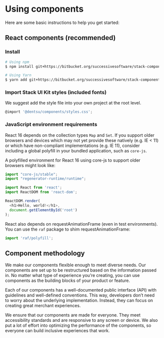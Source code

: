 
<Meta title="Get started/Using components" />

# Using components

Here are some basic instructions to help you get started:

## React components (recommended)

### Install

```bash
# Using npm
$ npm install git+https://bitbucket.org/successivesoftware/stack-component-library.git

# Using Yarn
$ yarn add git+https://bitbucket.org/successivesoftware/stack-component-library.git
```

### Import Stack UI Kit styles (included fonts)

We suggest add the style file into your own project at the root level.

```js
@import '@dentsu/components/styles.css';
```

### JavaScript environment requirements

React 16 depends on the collection types `Map` and `Set`. If you support older browsers and devices which may not yet provide these natively (e.g. IE < 11) or which have non-compliant implementations (e.g. IE 11), consider including a global polyfill in your bundled application, such as `core-js`.

A polyfilled environment for React 16 using core-js to support older browsers might look like:

```js
import "core-js/stable";
import "regenerator-runtime/runtime";

import React from 'react';
import ReactDOM from 'react-dom';

ReactDOM.render(
  <h1>Hello, world!</h1>,
  document.getElementById('root')
);
```

React also depends on requestAnimationFrame (even in test environments). You can use the `raf` package to shim requestAnimationFrame:

```jsx
import 'raf/polyfill';
```

## Component methodology

We make our components flexible enough to meet diverse needs. Our components are set up to be restructured based on the information passed in. No matter what type of experience you’re creating, you can use components as the building blocks of your product or feature.

Each of our components has a well-documented public interface (API) with guidelines and well-defined conventions. This way, developers don’t need to worry about the underlying implementation. Instead, they can focus on creating great merchant experiences.

We ensure that our components are made for everyone. They meet accessibility standards and are responsive to any screen or device. We also put a lot of effort into optimizing the performance of the components, so everyone can build inclusive experiences that work.
